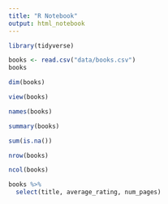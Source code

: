 ```yaml
---
title: "R Notebook"
output: html_notebook
---
```


```r
library(tidyverse)
```

```r
books <- read.csv("data/books.csv")
books
```

```r
dim(books)
```

```r
view(books)
```

```r
names(books)
```

```r
summary(books)
```

```r
sum(is.na())
```

```r
nrow(books)
```

```r
ncol(books)
```

```r
books %>% 
  select(title, average_rating, num_pages)
  
```

